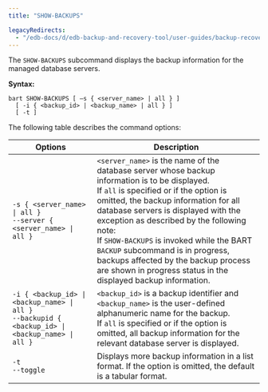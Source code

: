 ```yaml
---
title: "SHOW-BACKUPS"

legacyRedirects:
  - "/edb-docs/d/edb-backup-and-recovery-tool/user-guides/backup-recovery-guide/2.6.1/show_backups.html"
---
```


The `SHOW-BACKUPS` subcommand displays the backup information for the managed database servers.

**Syntax:**

```text
bart SHOW-BACKUPS [ –s { <server_name> | all } ]
  [ -i { <backup_id> | <backup_name> | all } ]
  [ -t ]
```

The following table describes the command options:

| Options                                                                                                | Description                                                                                                                                                                                                                                                                                                                                                                                                                                                               |
| ------------------------------------------------------------------------------------------------------ | ------------------------------------------------------------------------------------------------------------------------------------------------------------------------------------------------------------------------------------------------------------------------------------------------------------------------------------------------------------------------------------------------------------------------------------------------------------------------- |
| `-s { <server_name> \| all }`<br />`--server { <server_name> \| all }`                                 | `<server_name>` is the name of the database server whose backup information is to be displayed.<br />If `all` is specified or if the option is omitted, the backup information for all database servers is displayed with the exception as described by the following note:<br />If `SHOW-BACKUPS` is invoked while the BART `BACKUP` subcommand is in progress, backups affected by the backup process are shown in progress status in the displayed backup information. |
| `-i { <backup_id> \| <backup_name> \| all }`<br />`--backupid { <backup_id> \| <backup_name> \| all }` | `<backup_id>` is a backup identifier and `<backup_name>` is the user-defined alphanumeric name for the backup.<br />If `all` is specified or if the option is omitted, all backup information for the relevant database server is displayed.                                                                                                                                                                                                                              |
| `-t`<br />`--toggle`                                                                                   | Displays more backup information in a list format. If the option is omitted, the default is a tabular format.                                                                                                                                                                                                                                                                                                                                                             |
